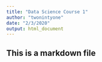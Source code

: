 ```yaml
---
title: "Data Science Course 1"
author: "twonintyone"
date: "2/3/2020"
output: html_document
---
```


## This is a markdown file

